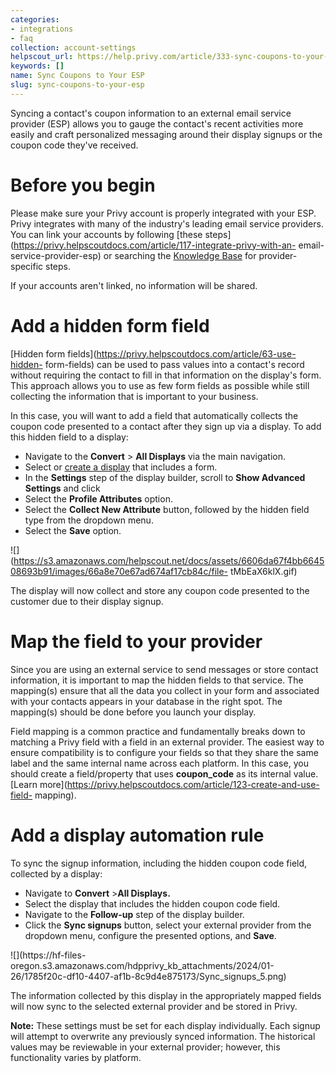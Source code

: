```yaml
---
categories:
- integrations
- faq
collection: account-settings
helpscout_url: https://help.privy.com/article/333-sync-coupons-to-your-esp
keywords: []
name: Sync Coupons to Your ESP
slug: sync-coupons-to-your-esp
---
```

Syncing a contact's coupon information to an external email service provider
(ESP) allows you to gauge the contact's recent activities more easily and
craft personalized messaging around their display signups or the coupon code
they've received.

# Before you begin

Please make sure your Privy account is properly integrated with your ESP.
Privy integrates with many of the industry's leading email service providers.
You can link your accounts by following [these
steps](https://privy.helpscoutdocs.com/article/117-integrate-privy-with-an-
email-service-provider-esp) or searching the [Knowledge
Base](https://privy.helpscoutdocs.com/) for provider-specific steps.

If your accounts aren't linked, no information will be shared.

# Add a hidden form field

[Hidden form fields](https://privy.helpscoutdocs.com/article/63-use-hidden-
form-fields) can be used to pass values into a contact's record without
requiring the contact to fill in that information on the display's form. This
approach allows you to use as few form fields as possible while still
collecting the information that is important to your business.

In this case, you will want to add a field that automatically collects the
coupon code presented to a contact after they sign up via a display. To add
this hidden field to a display:

  * Navigate to the **Convert** > **All Displays** via the main navigation. 
  * Select or [create a display](https://privy.helpscoutdocs.com/article/34-change-a-displays-type) that includes a form. 
  * In the **Settings** step of the display builder, scroll to **Show Advanced Settings** and click
  * Select the **Profile Attributes** option. 
  * Select the **Collect New Attribute** button, followed by the hidden field type from the dropdown menu. 
  * Select the **Save** option. 

![](https://s3.amazonaws.com/helpscout.net/docs/assets/6606da67f4bb664508693b91/images/66a8e70e67ad674af17cb84c/file-
tMbEaX6klX.gif)

The display will now collect and store any coupon code presented to the
customer due to their display signup.

# Map the field to your provider

Since you are using an external service to send messages or store contact
information, it is important to map the hidden fields to that service. The
mapping(s) ensure that all the data you collect in your form and associated
with your contacts appears in your database in the right spot. The mapping(s)
should be done before you launch your display.

Field mapping is a common practice and fundamentally breaks down to matching a
Privy field with a field in an external provider. The easiest way to ensure
compatibility is to configure your fields so that they share the same label
and the same internal name across each platform. In this case, you should
create a field/property that uses **coupon_code** as its internal value.
[Learn more](https://privy.helpscoutdocs.com/article/123-create-and-use-field-
mapping).

# Add a display automation rule

To sync the signup information, including the hidden coupon code field,
collected by a display:

  * Navigate to **Convert** >**All Displays.**
  * Select the display that includes the hidden coupon code field. 
  * Navigate to the **Follow-up** step of the display builder. 
  * Click the **Sync signups** button, select your external provider from the dropdown menu, configure the presented options, and **Save**. 

![](https://hf-files-
oregon.s3.amazonaws.com/hdpprivy_kb_attachments/2024/01-26/1785f20c-df10-4407-af1b-8c9d4e875173/Sync_signups_5.png)

The information collected by this display in the appropriately mapped fields
will now sync to the selected external provider and be stored in Privy.

**Note:** These settings must be set for each display individually. Each
signup will attempt to overwrite any previously synced information. The
historical values may be reviewable in your external provider; however, this
functionality varies by platform.

